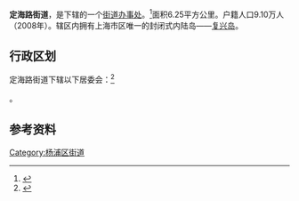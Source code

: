 {{中国乡级行政区
|景观照片文件名 = 
|景观照片描述 = 
|汉语拼音 = 
|其他语言 = 
|其他语言名称 = 
|旧称 = 
|地名出处 = 
|位置图文件名 = 
|位置图描述 = 
|自定义图片= 
|建置时间 = 
|政府驻地 = 
|毗邻 = 
|总面积 = 
|总人口 = 
|总人口年份 = 
|户籍人口 = 
|户籍人口年份 = 
|常住人口 = 
|常住人口年份 = 
|人口密度 = 
|GDP = 
|GDP年份 = 
|邮政编码 = 
|电话区号 = 21
|官方网站 = 
|网站名称 = 
|31/01/10/001/000}}

'''定海路街道'''，是{{PRC admin/fullname|31/01/10/001/000|3}}下辖的一个[[街道办事处|街道办事处]]。<ref>{{PRC admin/ref sgc|{{PRC admin/parent|31/01/10/001/000}}}}</ref>面积6.25平方公里。户籍人口9.10万人（2008年）。辖区内拥有上海市区唯一的封闭式内陆岛——[[复兴岛|复兴岛]]。

== 行政区划 ==

定海路街道下辖以下居委会：<ref>{{PRC admin/ref sgc|31/01/10/001/000}}</ref>

{{PRC admin/children|31/01/10/001/000}}。

== 参考资料 ==

{{Reflist|2}}

{{杨浦区行政区划}}
{{上海行政区划小作品}}

[[Category:杨浦区街道|Category:杨浦区街道]]